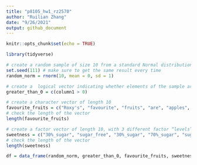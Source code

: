 ```yaml
---
title: "p8105_hw1_rz2570"
author: "Ruilian Zhang"
date: "9/26/2021"
output: github_document
---
```


```r
knitr::opts_chunk$set(echo = TRUE)
```

```r
library(tidyverse)
```

```r
# create a random sample of size 10 from a standard Normal distribution
set.seed(111) # make sure to get the same result every time
random_norm = rnorm(10, mean = 0, sd = 1)

# create a  logical vector indicating whether elements of the sample are greater than 0
greater_than_0 = c(column1 > 0)

# create a character vector of length 10
favourite_fruits = c("Roxy's", "favourite", "fruits", "are", "apples", "strawberries", "mangos", "blueberries", "and", "avocados")
# check the length of the vector
length(favourite_fruits)

# create a factor vector of length 10, with 3 different factor “levels”
sweetness = c("30%_sugar", "sugar_free", "30%_sugar", "70%_sugar", "sugar_free", "30%_sugar", "sugar_free", "70%_sugar", "70%_sugar", "30%_sugar")
# check the length of the vector
length(sweetness)

df = data_frame(random_norm, greater_than_0, favourite_fruits, sweetness)
```


